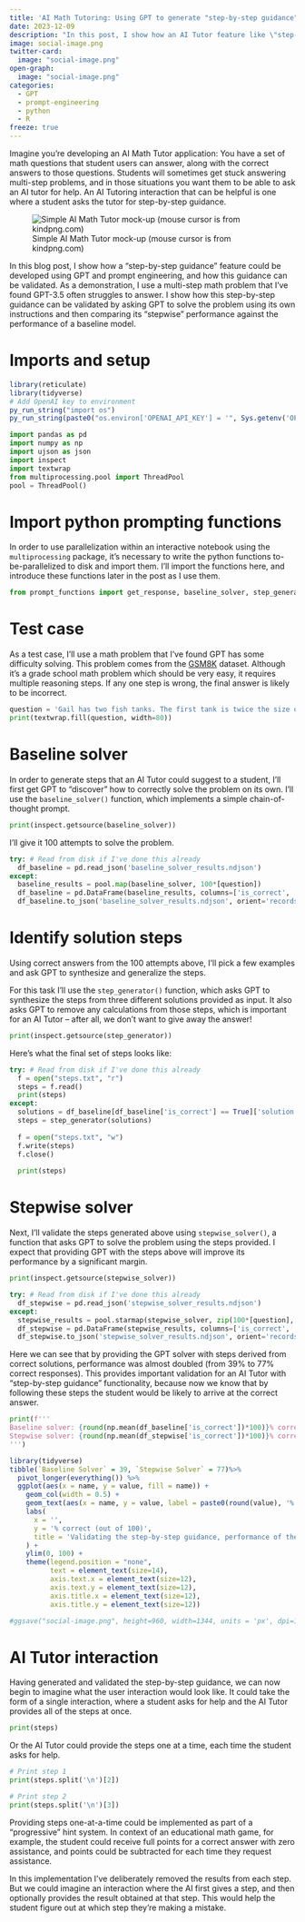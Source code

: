 ```yaml
---
title: 'AI Math Tutoring: Using GPT to generate "step-by-step guidance"'
date: 2023-12-09
description: "In this post, I show how an AI Tutor feature like \"step-by-step guidance\" can be built to help students on multi-step math problems, and how this guidance can be validated."
image: social-image.png
twitter-card:
  image: "social-image.png"
open-graph:
  image: "social-image.png"
categories:
  - GPT
  - prompt-engineering
  - python
  - R
freeze: true
---
```


Imagine you're developing an AI Math Tutor application: You have a set of math questions that student users can answer, along with the correct answers to those questions. Students will sometimes get stuck answering multi-step problems, and in those situations you want them to be able to ask an AI tutor for help. An AI Tutoring interaction that can be helpful is one where a student asks the tutor for step-by-step guidance.

![Simple AI Math Tutor mock-up (mouse cursor is from kindpng.com)](mockup.png)

In this blog post, I show how a "step-by-step guidance" feature could be developed using GPT and prompt engineering, and how this guidance can be validated. As a demonstration, I use a multi-step math problem that I've found GPT-3.5 often struggles to answer. I show how this step-by-step guidance can be validated by asking GPT to solve the problem using its own instructions and then comparing its "stepwise" performance against the performance of a baseline model.

# Imports and setup

```r
library(reticulate)
library(tidyverse)
# Add OpenAI key to environment
py_run_string("import os")
py_run_string(paste0("os.environ['OPENAI_API_KEY'] = '", Sys.getenv('OPENAI_API_KEY'), "'"))
```

```python
import pandas as pd
import numpy as np
import ujson as json
import inspect
import textwrap
from multiprocessing.pool import ThreadPool
pool = ThreadPool()
```

# Import python prompting functions

In order to use parallelization within an interactive notebook using the `multiprocessing` package, it's necessary to write the python functions to-be-parallelized to disk and import them. I'll import the functions here, and introduce these functions later in the post as I use them.

```python
from prompt_functions import get_response, baseline_solver, step_generator, stepwise_solver
```

# Test case

As a test case, I'll use a math problem that I've found GPT has some difficulty solving. This problem comes from the [GSM8K](https://github.com/openai/grade-school-math) dataset. Although it's a grade school math problem which should be very easy, it requires multiple reasoning steps. If any one step is wrong, the final answer is likely to be incorrect.

```python
question = 'Gail has two fish tanks. The first tank is twice the size of the second tank. There are 48 gallons of water in the first tank. She follows the rule of one gallon of water per inch of fish. If she keeps two-inch fish in the second tank and three-inch fish in the first tank, how many more fish would Gail have in the first tank than the second tank if one of the first tank fish eats another?'
print(textwrap.fill(question, width=80))
```

# Baseline solver

In order to generate steps that an AI Tutor could suggest to a student, I'll first get GPT to "discover" how to correctly solve the problem on its own. I'll use the `baseline_solver()` function, which implements a simple chain-of-thought prompt.

```python
print(inspect.getsource(baseline_solver))
```

I'll give it 100 attempts to solve the problem.

```python
try: # Read from disk if I've done this already
  df_baseline = pd.read_json('baseline_solver_results.ndjson')
except:
  baseline_results = pool.map(baseline_solver, 100*[question])
  df_baseline = pd.DataFrame(baseline_results, columns=['is_correct', 'solution', 'question', 'answer'])
  df_baseline.to_json('baseline_solver_results.ndjson', orient='records')
```

# Identify solution steps

Using correct answers from the 100 attempts above, I'll pick a few examples and ask GPT to synthesize and generalize the steps. 

For this task I'll use the `step_generator()` function, which asks GPT to synthesize the steps from three different solutions provided as input. It also asks GPT to remove any calculations from those steps, which is important for an AI Tutor -- after all, we don't want to give away the answer!

```python
print(inspect.getsource(step_generator))
```
Here's what the final set of steps looks like:

```python
try: # Read from disk if I've done this already
  f = open("steps.txt", "r")
  steps = f.read()
  print(steps)
except:
  solutions = df_baseline[df_baseline['is_correct'] == True]['solution'].values[0:3]
  steps = step_generator(solutions)
  
  f = open("steps.txt", "w")
  f.write(steps)
  f.close()
  
  print(steps)
```

# Stepwise solver

Next, I'll validate the steps generated above using `stepwise_solver()`, a function that asks GPT to solve the problem using the steps provided. I expect that providing GPT with the steps above will improve its performance by a significant margin.

```python
print(inspect.getsource(stepwise_solver))
```

```python
try: # Read from disk if I've done this already
  df_stepwise = pd.read_json('stepwise_solver_results.ndjson')
except:
  stepwise_results = pool.starmap(stepwise_solver, zip(100*[question], 100*[steps]))
  df_stepwise = pd.DataFrame(stepwise_results, columns=['is_correct', 'solution', 'question', 'steps', 'answer'])
  df_stepwise.to_json('stepwise_solver_results.ndjson', orient='records')
```

Here we can see that by providing the GPT solver with steps derived from correct solutions, performance was almost doubled (from 39% to 77% correct responses). This provides important validation for an AI Tutor with "step-by-step guidance" functionality, because now we know that by following these steps the student would be likely to arrive at the correct answer.

```python
print(f'''
Baseline solver: {round(np.mean(df_baseline['is_correct'])*100)}% correct
Stepwise solver: {round(np.mean(df_stepwise['is_correct'])*100)}% correct
''')
```


```r
library(tidyverse)
tibble(`Baseline Solver` = 39, `Stepwise Solver` = 77)%>% 
  pivot_longer(everything()) %>%
  ggplot(aes(x = name, y = value, fill = name)) + 
    geom_col(width = 0.5) + 
    geom_text(aes(x = name, y = value, label = paste0(round(value), '%')), vjust=-0.5) +
    labs(
      x = '',
      y = '% correct (out of 100)',
      title = 'Validating the step-by-step guidance, performance of the\nStepwise Solver was roughly double the Baseline Solver.'
    ) +
    ylim(0, 100) +
    theme(legend.position = "none",
          text = element_text(size=14),
          axis.text.x = element_text(size=12),
          axis.text.y = element_text(size=12),  
          axis.title.x = element_text(size=12),
          axis.title.y = element_text(size=12))
```

```r
#ggsave("social-image.png", height=960, width=1344, units = 'px', dpi=150)
```

# AI Tutor interaction

Having generated and validated the step-by-step guidance, we can now begin to imagine what the user interaction would look like. It could take the form of a single interaction, where a student asks for help and the AI Tutor provides all of the steps at once.

```python
print(steps)
```

Or the AI Tutor could provide the steps one at a time, each time the student asks for help.

```python
# Print step 1
print(steps.split('\n')[2])
```

```python
# Print step 2
print(steps.split('\n')[3])
```

Providing steps one-at-a-time could be implemented as part of a "progressive" hint system. In context of an educational math game, for example, the student could receive full points for a correct answer with zero assistance, and points could be subtracted for each time they request assistance.

In this implementation I've deliberately removed the results from each step. But we could imagine an interaction where the AI first gives a step, and then optionally provides the result obtained at that step. This would help the student figure out at which step they're making a mistake.



